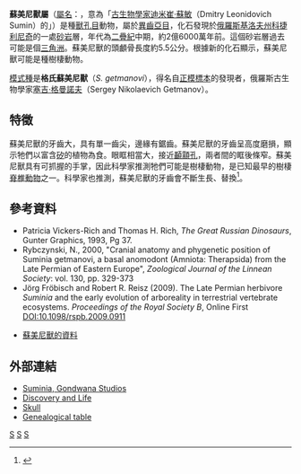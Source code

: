 {{Automatic Taxobox
| taxon = Suminia
| authority = Ivachnenko, 1994
| fossil_range = [[二疊紀|二疊紀]]晚期，{{fossil_range|260}}
| image = suminia.jpg
| image_caption = 蘇美尼獸的想像圖
| type_species = '''格氏蘇美尼獸<br>''Suminia getmanovi'''''
| type_species_authority = Ivachnenko, 1994 
}}
'''蘇美尼獸屬'''（[[學名|屬名]]：{{lang|la|''Suminia''}}，意為「[[古生物學家|古生物學家]][[迪米崔·蘇敏|迪米崔·蘇敏]]（Dmitry Leonidovich Sumin）的」）是種[[獸孔目|獸孔目]]動物，屬於[[異齒亞目|異齒亞目]]，化石發現於[[俄羅斯|俄羅斯]][[基洛夫州|基洛夫州]][[科捷利尼奇|科捷利尼奇]]的一處[[砂岩|砂岩]]層，年代為[[二疊紀|二疊紀]]中期，約2億6000萬年前。這個砂岩層過去可能是個[[三角洲|三角洲]]。蘇美尼獸的頭顱骨長度約5.5公分。根據新的化石顯示，蘇美尼獸可能是種樹棲動物。

[[模式種|模式種]]是'''格氏蘇美尼獸'''（''S. getmanovi''），得名自[[正模標本|正模標本]]的發現者，俄羅斯古生物學家[[塞吉·格曼諾夫|塞吉·格曼諾夫]]（Sergey Nikolaevich Getmanov）。

==特徵==
蘇美尼獸的牙齒大，具有單一齒尖，邊緣有鋸齒。蘇美尼獸的牙齒呈高度磨損，顯示牠們以富含[[矽|矽]]的植物為食。眼眶相當大，接近[[顳顬孔|顳顬孔]]，兩者間的眶後條窄。蘇美尼獸具有可抓握的手掌，因此科學家推測牠們可能是樹棲動物，是已知最早的樹棲[[脊椎動物|脊椎動物]]之一。科學家也推測，蘇美尼獸的牙齒會不斷生長、替換<ref>{{Cite web |url=http://www.eurekalert.org/pub_releases/2009-07/fm-fms072209.php |title=Field Museum scientist describes first vertebrate to live in trees |access-date=2010-02-08 |archive-date=2021-05-05 |archive-url=https://web.archive.org/web/20210505181902/https://www.eurekalert.org/pub_releases/2009-07/fm-fms072209.php |dead-url=no }}</ref>。

==參考資料==
<div class="references-small">
<references></references>
* Patricia Vickers-Rich and Thomas H. Rich, ''The Great Russian Dinosaurs'', Gunter Graphics, 1993, Pg 37.
* Rybczynski, N., 2000, "Cranial anatomy and phygenetic position of Suminia getmanovi, a basal anomodont (Amniota: Therapsida) from the Late Permian of Eastern Europe", ''Zoological Journal of the Linnean Society'': vol. 130, pp. 329-373
* Jörg Fröbisch and Robert R. Reisz (2009). The Late Permian herbivore ''Suminia'' and the early evolution of arboreality in terrestrial vertebrate ecosystems. ''Proceedings of the Royal Society B'', Online First [http://dx.doi.org/10.1098/rspb.2009.0911 DOI:10.1098/rspb.2009.0911]
</div>
*[http://www.palaeocritti.com/by-group/anomodontia/suminia 蘇美尼獸的資料] {{Wayback|url=http://www.palaeocritti.com/by-group/anomodontia/suminia |date=20160404201027 }}

==外部連結==
*[http://www.gondwanastudios.com/info/sum.htm Suminia, Gondwana Studios] {{Wayback|url=http://www.gondwanastudios.com/info/sum.htm |date=20200222220732 }}
*[https://web.archive.org/web/20051001103627/http://forests.org/archive/general/anchrept.htm Discovery and Life]
*[https://web.archive.org/web/20070929083210/http://www.wissenschaft-online.de/artikel/574627%26template%3Dbild_popup%26_bild%3D1 Skull]
*[https://web.archive.org/web/20051126094721/http://www.fmnh.helsinki.fi/users/haaramo/metazoa/Deuterostoma/Chordata/Synapsida/Anomodontia/Anomodontia_2.htm Genealogical table]
{{異齒亞目|A.}}
{{Taxonbar}}
[[Category:異齒亞目|S]]
[[Category:二疊紀合弓類|S]]
[[Category:_1994年描述的分类群|S]]